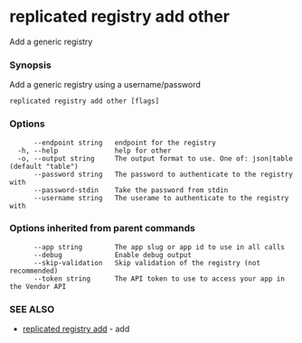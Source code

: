 # replicated registry add other

Add a generic registry

### Synopsis

Add a generic registry using a username/password

```
replicated registry add other [flags]
```

### Options

```
      --endpoint string   endpoint for the registry
  -h, --help              help for other
  -o, --output string     The output format to use. One of: json|table (default "table")
      --password string   The password to authenticate to the registry with
      --password-stdin    Take the password from stdin
      --username string   The userame to authenticate to the registry with
```

### Options inherited from parent commands

```
      --app string        The app slug or app id to use in all calls
      --debug             Enable debug output
      --skip-validation   Skip validation of the registry (not recommended)
      --token string      The API token to use to access your app in the Vendor API
```

### SEE ALSO

* [replicated registry add](replicated-cli-registry-add)	 - add

